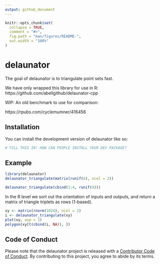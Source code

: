```yaml
---
output: github_document
---
```


<!-- README.md is generated from README.Rmd. Please edit that file -->

```r
knitr::opts_chunk$set(
  collapse = TRUE,
  comment = "#>",
  fig.path = "man/figures/README-",
  out.width = "100%"
)
```

# delaunator

<!-- badges: start -->
<!-- badges: end -->

The goal of delaunator is to triangulate point sets fast. 

We have only wrapped this library for use in R: 
https://github.com/abellgithub/delaunator-cpp


WIP: An old benchmark to use for comparison: 

https://rpubs.com/cyclemumner/416456



## Installation

You can install the development version of delaunator like so:

``` r
# FILL THIS IN! HOW CAN PEOPLE INSTALL YOUR DEV PACKAGE?
```

## Example



```r
library(delaunator)
delaunator_triangulate(matrix(runif(6), ncol = 2))

delaunator_triangulate(cbind(1:4, runif(4)))

```


In the R level we sort out the orientation of inputs and outputs, and return a matrix of triangle triplets as rows (1-based). 

```r
xy <- matrix(rnorm(1024), ncol = 2)
i <- delaunator_triangulate(xy)
plot(xy, asp = 1)
polygon(xy[t(cbind(i, NA)), ])

```


## Code of Conduct
  
Please note that the delaunator project is released with a [Contributor Code of Conduct](https://contributor-covenant.org/version/2/1/CODE_OF_CONDUCT.html). By contributing to this project, you agree to abide by its terms.

